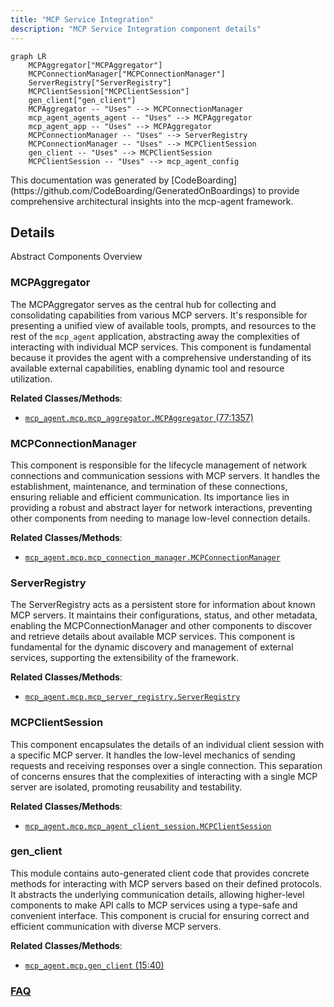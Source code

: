 ```yaml
---
title: "MCP Service Integration"
description: "MCP Service Integration component details"
---
```



```mermaid
graph LR
    MCPAggregator["MCPAggregator"]
    MCPConnectionManager["MCPConnectionManager"]
    ServerRegistry["ServerRegistry"]
    MCPClientSession["MCPClientSession"]
    gen_client["gen_client"]
    MCPAggregator -- "Uses" --> MCPConnectionManager
    mcp_agent_agents_agent -- "Uses" --> MCPAggregator
    mcp_agent_app -- "Uses" --> MCPAggregator
    MCPConnectionManager -- "Uses" --> ServerRegistry
    MCPConnectionManager -- "Uses" --> MCPClientSession
    gen_client -- "Uses" --> MCPClientSession
    MCPClientSession -- "Uses" --> mcp_agent_config
```

<Info>
This documentation was generated by [CodeBoarding](https://github.com/CodeBoarding/GeneratedOnBoardings) to provide comprehensive architectural insights into the mcp-agent framework.
</Info>

## Details

Abstract Components Overview

### MCPAggregator
The MCPAggregator serves as the central hub for collecting and consolidating capabilities from various MCP servers. It's responsible for presenting a unified view of available tools, prompts, and resources to the rest of the `mcp_agent` application, abstracting away the complexities of interacting with individual MCP services. This component is fundamental because it provides the agent with a comprehensive understanding of its available external capabilities, enabling dynamic tool and resource utilization.


**Related Classes/Methods**:

- <a href="https://github.com/lastmile-ai/mcp-agent/blob/main/src/mcp_agent/mcp/mcp_aggregator.py#L77-L1357" target="_blank" rel="noopener noreferrer">`mcp_agent.mcp.mcp_aggregator.MCPAggregator` (77:1357)</a>


### MCPConnectionManager
This component is responsible for the lifecycle management of network connections and communication sessions with MCP servers. It handles the establishment, maintenance, and termination of these connections, ensuring reliable and efficient communication. Its importance lies in providing a robust and abstract layer for network interactions, preventing other components from needing to manage low-level connection details.


**Related Classes/Methods**:

- <a href="https://github.com/lastmile-ai/mcp-agent/blob/main/src/mcp_agent/mcp/mcp_connection_manager.py" target="_blank" rel="noopener noreferrer">`mcp_agent.mcp.mcp_connection_manager.MCPConnectionManager`</a>


### ServerRegistry
The ServerRegistry acts as a persistent store for information about known MCP servers. It maintains their configurations, status, and other metadata, enabling the MCPConnectionManager and other components to discover and retrieve details about available MCP services. This component is fundamental for the dynamic discovery and management of external services, supporting the extensibility of the framework.


**Related Classes/Methods**:

- <a href="https://github.com/lastmile-ai/mcp-agent/blob/main/src/mcp_agent/mcp/mcp_server_registry.py" target="_blank" rel="noopener noreferrer">`mcp_agent.mcp.mcp_server_registry.ServerRegistry`</a>


### MCPClientSession
This component encapsulates the details of an individual client session with a specific MCP server. It handles the low-level mechanics of sending requests and receiving responses over a single connection. This separation of concerns ensures that the complexities of interacting with a single MCP server are isolated, promoting reusability and testability.


**Related Classes/Methods**:

- <a href="https://github.com/lastmile-ai/mcp-agent/blob/main/src/mcp_agent/mcp/mcp_agent_client_session.py" target="_blank" rel="noopener noreferrer">`mcp_agent.mcp.mcp_agent_client_session.MCPClientSession`</a>


### gen_client
This module contains auto-generated client code that provides concrete methods for interacting with MCP servers based on their defined protocols. It abstracts the underlying communication details, allowing higher-level components to make API calls to MCP services using a type-safe and convenient interface. This component is crucial for ensuring correct and efficient communication with diverse MCP servers.


**Related Classes/Methods**:

- <a href="https://github.com/lastmile-ai/mcp-agent/blob/main/src/mcp_agent/mcp/gen_client.py#L15-L40" target="_blank" rel="noopener noreferrer">`mcp_agent.mcp.gen_client` (15:40)</a>




### [FAQ](https://github.com/CodeBoarding/GeneratedOnBoardings/tree/main?tab=readme-ov-file#faq)